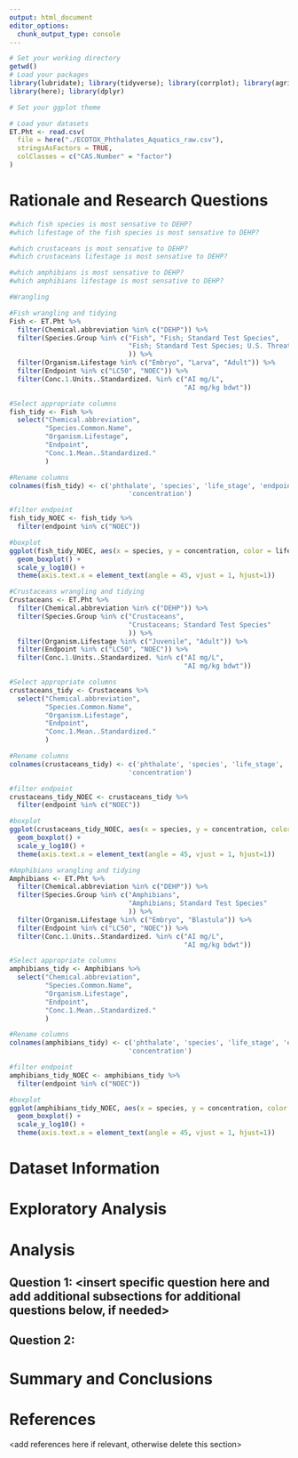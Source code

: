 ```yaml
---
output: html_document
editor_options: 
  chunk_output_type: console
---
```

\newpage
\tableofcontents 
\newpage
\listoftables 
\newpage
\listoffigures 
\newpage

```r
# Set your working directory
getwd()
# Load your packages
library(lubridate); library(tidyverse); library(corrplot); library(agricolae); 
library(here); library(dplyr)

# Set your ggplot theme

# Load your datasets
ET.Pht <- read.csv(
  file = here("./ECOTOX_Phthalates_Aquatics_raw.csv"),
  stringsAsFactors = TRUE,
  colClasses = c("CAS.Number" = "factor")
)

```




# Rationale and Research Questions
```r

#which fish species is most sensative to DEHP?
#which lifestage of the fish species is most sensative to DEHP?

#which crustaceans is most sensative to DEHP?
#which crustaceans lifestage is most sensative to DEHP?

#which amphibians is most sensative to DEHP?
#which amphibians lifestage is most sensative to DEHP?


```


```r
#Wrangling

#Fish wrangling and tidying
Fish <- ET.Pht %>% 
  filter(Chemical.abbreviation %in% c("DEHP")) %>% 
  filter(Species.Group %in% c("Fish", "Fish; Standard Test Species",
                              "Fish; Standard Test Species; U.S. Threatened and Endangered Species"
                              )) %>% 
  filter(Organism.Lifestage %in% c("Embryo", "Larva", "Adult")) %>% 
  filter(Endpoint %in% c("LC50", "NOEC")) %>% 
  filter(Conc.1.Units..Standardized. %in% c("AI mg/L",
                                            "AI mg/kg bdwt")) 

#Select appropriate columns
fish_tidy <- Fish %>% 
  select("Chemical.abbreviation", 
         "Species.Common.Name",
         "Organism.Lifestage",
         "Endpoint",
         "Conc.1.Mean..Standardized."
         )

#Rename columns
colnames(fish_tidy) <- c('phthalate', 'species', 'life_stage', 'endpoint',
                              'concentration')

#filter endpoint
fish_tidy_NOEC <- fish_tidy %>% 
  filter(endpoint %in% c("NOEC"))

#boxplot
ggplot(fish_tidy_NOEC, aes(x = species, y = concentration, color = life_stage)) +
  geom_boxplot() +
  scale_y_log10() +
  theme(axis.text.x = element_text(angle = 45, vjust = 1, hjust=1))

#Crustaceans wrangling and tidying
Crustaceans <- ET.Pht %>% 
  filter(Chemical.abbreviation %in% c("DEHP")) %>% 
  filter(Species.Group %in% c("Crustaceans",
                              "Crustaceans; Standard Test Species"
                              )) %>% 
  filter(Organism.Lifestage %in% c("Juvenile", "Adult")) %>% 
  filter(Endpoint %in% c("LC50", "NOEC")) %>% 
  filter(Conc.1.Units..Standardized. %in% c("AI mg/L",
                                            "AI mg/kg bdwt"))

#Select appropriate columns
crustaceans_tidy <- Crustaceans %>% 
  select("Chemical.abbreviation", 
         "Species.Common.Name",
         "Organism.Lifestage",
         "Endpoint",
         "Conc.1.Mean..Standardized."
         )

#Rename columns
colnames(crustaceans_tidy) <- c('phthalate', 'species', 'life_stage', 'endpoint',
                              'concentration')

#filter endpoint
crustaceans_tidy_NOEC <- crustaceans_tidy %>% 
  filter(endpoint %in% c("NOEC"))

#boxplot
ggplot(crustaceans_tidy_NOEC, aes(x = species, y = concentration, color = life_stage)) +
  geom_boxplot() +
  scale_y_log10() +
  theme(axis.text.x = element_text(angle = 45, vjust = 1, hjust=1))

#Amphibians wrangling and tidying
Amphibians <- ET.Pht %>% 
  filter(Chemical.abbreviation %in% c("DEHP")) %>% 
  filter(Species.Group %in% c("Amphibians",
                              "Amphibians; Standard Test Species"
                              )) %>% 
  filter(Organism.Lifestage %in% c("Embryo", "Blastula")) %>% 
  filter(Endpoint %in% c("LC50", "NOEC")) %>% 
  filter(Conc.1.Units..Standardized. %in% c("AI mg/L",
                                            "AI mg/kg bdwt"))

#Select appropriate columns
amphibians_tidy <- Amphibians %>% 
  select("Chemical.abbreviation", 
         "Species.Common.Name",
         "Organism.Lifestage",
         "Endpoint",
         "Conc.1.Mean..Standardized."
         )

#Rename columns
colnames(amphibians_tidy) <- c('phthalate', 'species', 'life_stage', 'endpoint',
                              'concentration')

#filter endpoint
amphibians_tidy_NOEC <- amphibians_tidy %>% 
  filter(endpoint %in% c("NOEC"))

#boxplot
ggplot(amphibians_tidy_NOEC, aes(x = species, y = concentration, color = life_stage)) +
  geom_boxplot() +
  scale_y_log10() +
  theme(axis.text.x = element_text(angle = 45, vjust = 1, hjust=1))

```


\newpage

# Dataset Information



\newpage

# Exploratory Analysis 



\newpage

# Analysis



## Question 1: <insert specific question here and add additional subsections for additional questions below, if needed>

## Question 2: 




\newpage

# Summary and Conclusions


\newpage

# References
<add references here if relevant, otherwise delete this section> 
